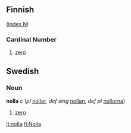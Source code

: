 ==Finnish==
([[Wiktionary:Finnish_index_n|index N]])

===Cardinal Number===

#[[zero]]

==Swedish==
===Noun===
'''nolla''' ''c'' (''pl'' [[nollor]], ''def sing'' [[nollan]], ''def pl'' [[nollorna]])

#[[zero]]

[[it:nolla]]
[[fi:Nolla]]